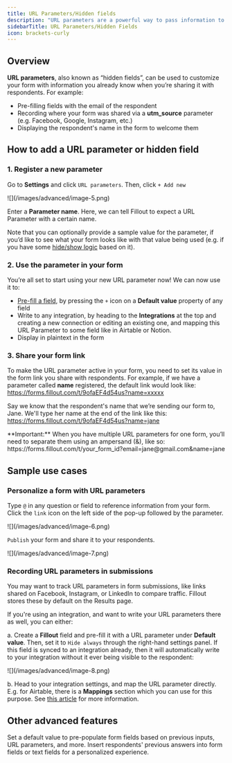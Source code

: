 ```yaml
---
title: URL Parameters/Hidden fields
description: "URL parameters are a powerful way to pass information to a Fillout form to support pre-filling and personalizing the form."
sidebarTitle: URL Parameters/Hidden Fields
icon: brackets-curly
---
```


## Overview

**URL parameters**, also known as “hidden fields”, can be used to customize your form with information you already know when you’re sharing it with respondents. For example:

- Pre-filling fields with the email of the respondent
- Recording where your form was shared via a **utm\_source** parameter (e.g. Facebook, Google, Instagram, etc.)
- Displaying the respondent's name in the form to welcome them

## How to add a URL parameter or hidden field

### 1. Register a new parameter

Go to **Settings** and click `URL parameters`. Then, click `+ Add new`

<Frame>
  ![](/images/advanced/image-5.png)
</Frame>

Enter a **Parameter name**. Here, we can tell Fillout to expect a URL Parameter with a certain name.

Note that you can optionally provide a sample value for the parameter, if you’d like to see what your form looks like with that value being used (e.g. if you have some [hide/show logic](/conditional-hiding) based on it).

### 2. Use the parameter in your form

You’re all set to start using your new URL parameter now! We can now use it to:

- [Pre-fill a field](/prefill-fields), by pressing the `+` icon on a **Default value** property of any field
- Write to any integration, by heading to the **Integrations** at the top and creating a new connection or editing an existing one, and mapping this URL Parameter to some field like in Airtable or Notion.
- Display in plaintext in the form

### 3. Share your form link

To make the URL parameter active in your form, you need to set its value in the form link you share with respondents. For example, if we have a parameter called **name** registered, the default link would look like: https://forms.fillout.com/t/9ofaEF4d54us?name=xxxxx

Say we know that the respondent's name that we’re sending our form to, Jane. We'll type her name at the end of the link like this: https://forms.fillout.com/t/9ofaEF4d54us?name=jane


<Check>
  **Important:** When you have multiple URL parameters for one form, you’ll need to separate them using an ampersand (&), like so: https://forms.fillout.com/t/your_form_id?email=jane@gmail.com&name=jane
</Check>

## Sample use cases

### Personalize a form with URL parameters

Type `@` in any question or field to reference information from your form. Click the `link` icon on the left side of the pop-up followed by the parameter.

<Frame style={{ width: '432px' , height: '277px' }}>
  ![](/images/advanced/image-6.png)
</Frame>

`Publish` your form and share it to your respondents.

<Frame>
  ![](/images/advanced/image-7.png)
</Frame>

### Recording URL parameters in submissions

You may want to track URL parameters in form submissions, like links shared on Facebook, Instagram, or LinkedIn to compare traffic. Fillout stores these by default on the Results page.

If you're using an integration, and want to write your URL parameters there as well, you can either:

a. Create a **Fillout** field and pre-fill it with a URL parameter under **Default value**. Then, set it to `Hide always` through the right-hand settings panel. If this field is synced to an integration already, then it will automatically write to your integration without it ever being visible to the respondent:

<Frame style={{ width: '528px' , height: '263px' }}>
  ![](/images/advanced/image-8.png)
</Frame>

b. Head to your integration settings, and map the URL parameter directly. E.g. for Airtable, there is a **Mappings** section which you can use for this purpose. See [this article](/additional-integration-mappings) for more information.

## Other advanced features

<CardGroup cols={3}>
    <Card title="Pre-fill fields" href="/prefill-fields" icon="fill" iconType="regular" color="#FFC738">
    Set a default value to pre-populate form fields based on previous inputs, URL parameters, and more.
  </Card>
    <Card title="Answer piping" href="/answer-piping" icon="wand-magic-sparkles" iconType="regular" color="#FFC738">
    Insert respondents' previous answers into form fields or text fields for a personalized experience.
  </Card>
</CardGroup>
